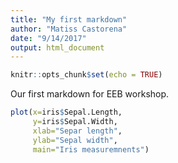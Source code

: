 ```yaml
---
title: "My first markdown"
author: "Matiss Castorena"
date: "9/14/2017"
output: html_document
---
```


```r
knitr::opts_chunk$set(echo = TRUE)
```

Our first markdown for EEB workshop.

```r
plot(x=iris$Sepal.Length,
     y=iris$Sepal.Width,
     xlab="Separ length",
     ylab="Sepal width",
     main="Iris measuremnents")
```